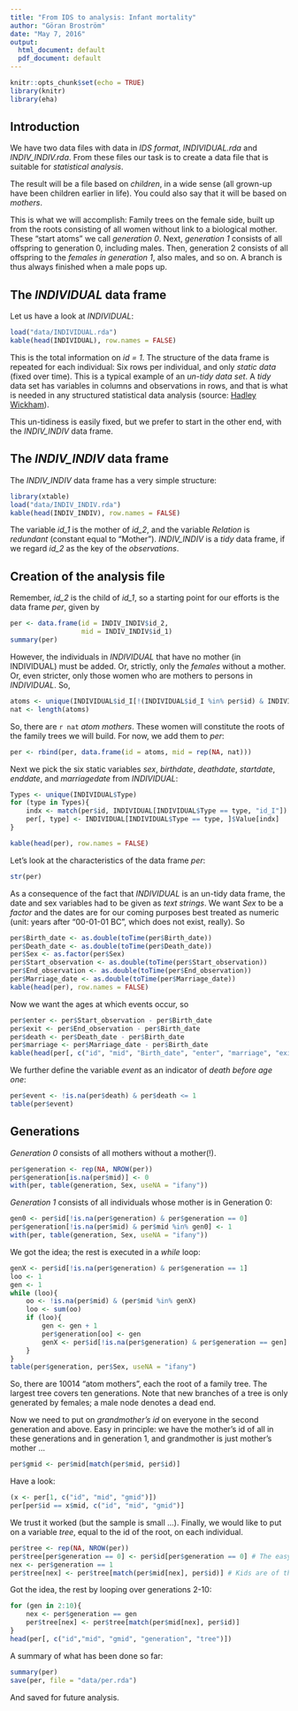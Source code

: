 ```yaml
---
title: "From IDS to analysis: Infant mortality"
author: "Göran Broström"
date: "May 7, 2016"
output:
  html_document: default
  pdf_document: default
---
```


```r
knitr::opts_chunk$set(echo = TRUE)
library(knitr)
library(eha)
```

## Introduction

We have two data files with data in *IDS format*, *INDIVIDUAL.rda* and *INDIV_INDIV.rda*. From these files our task is to create a data file that is suitable for *statistical analysis*.

The result will be a file based on *children*, in a wide sense (all grown-up have been children earlier in life). You could also say that it will be based on *mothers*.

This is what we will accomplish: Family trees on the female side, built up from the roots consisting of all women without link to a biological mother. These "start atoms" we call *generation 0*. Next, *generation 1* consists of all offspring to generation 0, including males. Then, generation 2 consists of all offspring to the *females in generation 1*, also males, and so on. A branch is thus always finished when a male pops up. 

## The *INDIVIDUAL* data frame

Let us have a look at *INDIVIDUAL*:

```r
load("data/INDIVIDUAL.rda")
kable(head(INDIVIDUAL), row.names = FALSE)
```

This is the total information on *id = 1*. The structure of the data frame is repeated for each individual: Six rows per individual, and only *static data* (fixed over time). This is a typical example of an *un-tidy data set*. A *tidy* data set has variables in columns and observations in rows, and that is what is needed in any structured statistical data analysis (source: [Hadley Wickham](https://www.jstatsoft.org/article/view/v059i10)). 

This un-tidiness is easily fixed, but we prefer to start in the other end, with the *INDIV_INDIV* data frame.

## The *INDIV_INDIV* data frame

The *INDIV_INDIV* data frame has a very simple structure:

```r
library(xtable)
load("data/INDIV_INDIV.rda")
kable(head(INDIV_INDIV), row.names = FALSE)
```

The variable *id_1* is the mother of *id_2*, and the variable *Relation* is *redundant* (constant equal to "Mother"). *INDIV_INDIV* is a *tidy* data frame, if we regard *id_2* as the key of the *observations*.

## Creation of the analysis file

Remember, *id_2* is the child of *id_1*, so a starting point for our efforts is the data frame *per*, given by 

```r
per <- data.frame(id = INDIV_INDIV$id_2,
                  mid = INDIV_INDIV$id_1)
summary(per)
```
However, the individuals in *INDIVIDUAL* that have no mother (in INDIVIDUAL) must be added. Or, strictly, only the *females* without a mother. Or, even stricter, only those women who are mothers to persons in *INDIVIDUAL*. So,

```r
atoms <- unique(INDIVIDUAL$id_I[!(INDIVIDUAL$id_I %in% per$id) & INDIVIDUAL$id_I %in% per$mid])
nat <- length(atoms)
```
So, there are `r nat` *atom mothers*. These women will constitute the roots of the family trees we will build. For now, we add them to *per*:

```r
per <- rbind(per, data.frame(id = atoms, mid = rep(NA, nat)))
```

Next we pick the six static variables *sex*, *birthdate*, *deathdate*, *startdate*, *enddate*, and *marriagedate* from *INDIVIDUAL*:

```r
Types <- unique(INDIVIDUAL$Type)
for (type in Types){
    indx <- match(per$id, INDIVIDUAL[INDIVIDUAL$Type == type, "id_I"])
    per[, type] <- INDIVIDUAL[INDIVIDUAL$Type == type, ]$Value[indx]
}

kable(head(per), row.names = FALSE)
```

Let's look at the characteristics of the data frame *per*:

```r
str(per)
```
As a consequence of the fact that *INDIVIDUAL* is an un-tidy data frame, the date and sex variables had to be given as *text strings*. We want *Sex* to be a *factor* and the dates are for our coming purposes best treated as numeric (unit: years after "00-01-01 BC", which does not exist, really). So

```r
per$Birth_date <- as.double(toTime(per$Birth_date))
per$Death_date <- as.double(toTime(per$Death_date))
per$Sex <- as.factor(per$Sex)
per$Start_observation <- as.double(toTime(per$Start_observation))
per$End_observation <- as.double(toTime(per$End_observation))
per$Marriage_date <- as.double(toTime(per$Marriage_date))
kable(head(per), row.names = FALSE)
```

Now we want the ages at which events occur, so

```r
per$enter <- per$Start_observation - per$Birth_date
per$exit <- per$End_observation - per$Birth_date
per$death <- per$Death_date - per$Birth_date
per$marriage <- per$Marriage_date - per$Birth_date
kable(head(per[, c("id", "mid", "Birth_date", "enter", "marriage", "exit", "death")]))
```

We further define the variable *event* as an indicator of *death before age one*:

```r
per$event <- !is.na(per$death) & per$death <= 1
table(per$event)
```

## Generations

*Generation 0* consists of all mothers without a mother(!).

```r
per$generation <- rep(NA, NROW(per))
per$generation[is.na(per$mid)] <- 0
with(per, table(generation, Sex, useNA = "ifany"))
```

*Generation 1* consists of all individuals whose mother is in Generation 0:

```r
gen0 <- per$id[!is.na(per$generation) & per$generation == 0]
per$generation[!is.na(per$mid) & per$mid %in% gen0] <- 1
with(per, table(generation, Sex, useNA = "ifany"))
```

We got the idea; the rest is executed in a *while* loop:

```r
genX <- per$id[!is.na(per$generation) & per$generation == 1]
loo <- 1
gen <- 1
while (loo){
    oo <- !is.na(per$mid) & (per$mid %in% genX)
    loo <- sum(oo)
    if (loo){
        gen <- gen + 1
        per$generation[oo] <- gen
        genX <- per$id[!is.na(per$generation) & per$generation == gen]
    }
}
table(per$generation, per$Sex, useNA = "ifany")
```
So, there are 10014 "atom mothers", each the root of a family tree. The largest tree covers ten generations. Note that new branches of a tree is only generated by females; a male node denotes a dead end.

Now we need to put on *grandmother's id* on everyone in the second generation and above. Easy in principle: we have the mother's id of all in these generations and in generation 1, and grandmother is just mother's mother ...

```r
per$gmid <- per$mid[match(per$mid, per$id)]
```

Have a look:

```r
(x <- per[1, c("id", "mid", "gmid")])
per[per$id == x$mid, c("id", "mid", "gmid")]
```

We trust it worked (but the sample is small ...). Finally, we would like to put on a variable *tree*, equal to the id of the root, on each individual.

```r
per$tree <- rep(NA, NROW(per))
per$tree[per$generation == 0] <- per$id[per$generation == 0] # The easy part
nex <- per$generation == 1
per$tree[nex] <- per$tree[match(per$mid[nex], per$id)] # Kids are of the same 'tree' as mom.
```

Got the idea, the rest by looping over generations 2-10:

```r
for (gen in 2:10){
    nex <- per$generation == gen
    per$tree[nex] <- per$tree[match(per$mid[nex], per$id)]
}
head(per[, c("id","mid", "gmid", "generation", "tree")])
```

A summary of what has been done so far:

```r
summary(per)
save(per, file = "data/per.rda")
```

And saved for future analysis.








